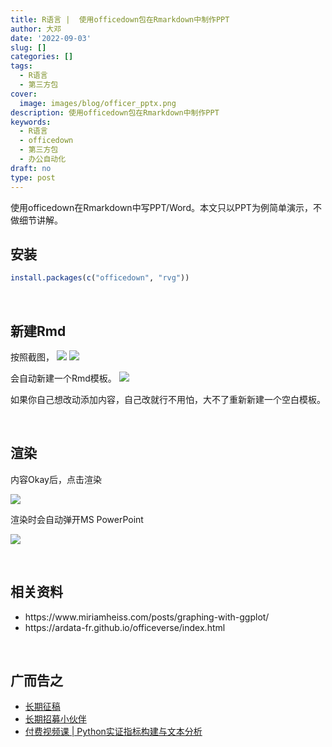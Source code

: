 ```yaml
---
title: R语言 |  使用officedown包在Rmarkdown中制作PPT
author: 大邓
date: '2022-09-03'
slug: []
categories: []
tags:
  - R语言
  - 第三方包
cover:
  image: images/blog/officer_pptx.png
description: 使用officedown包在Rmarkdown中制作PPT
keywords:
  - R语言
  - officedown
  - 第三方包
  - 办公自动化
draft: no
type: post
---
```




使用officedown在Rmarkdown中写PPT/Word。本文只以PPT为例简单演示，不做细节讲解。

## 安装

```r
install.packages(c("officedown", "rvg"))
```

<br>

## 新建Rmd
按照截图，
![](img/1.png)
![](img/2.png)

会自动新建一个Rmd模板。
![](img/3.png)

如果你自己想改动添加内容，自己改就行不用怕，大不了重新新建一个空白模板。

<br>

## 渲染
内容Okay后，点击渲染

![](img/4.png)

渲染时会自动弹开MS PowerPoint

![](img/5.png)


<br>

## 相关资料

- https://www.miriamheiss.com/posts/graphing-with-ggplot/
- https://ardata-fr.github.io/officeverse/index.html

<br>

## 广而告之

-   [长期征稿](https://hidadeng.github.io/blog/call_for_paper/)
-   [长期招募小伙伴](https://hidadeng.github.io/blog/we_need_you/)
-   [付费视频课 \| Python实证指标构建与文本分析](https://hidadeng.github.io/blog/management_python_course/)
